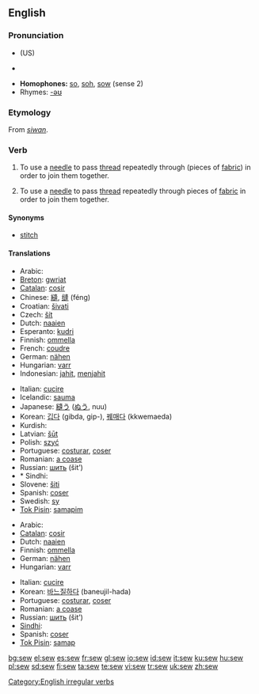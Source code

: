 ==English==

===Pronunciation===
* {{IPA|/səʊ/}} (US)
* {{audio|en-us-sew.ogg|Audio (US)}}

* '''Homophones:''' [[so]], [[soh]], [[sow]] (sense 2)
* Rhymes: [[Rhymes:English:-əʊ|-əʊ]]

===Etymology===
From {{OE.}} ''[[siwan]]''.

===Verb===
{{en-verb|sews|sewing|sewed|'''[[sewn]]''' ''or'' '''[[sewed]]'''}}

# {{transitive}} To use a [[needle]] to pass [[thread]] repeatedly through (pieces of [[fabric]]) in order to join them together.
# {{intransitive}} To use a [[needle]] to pass [[thread]] repeatedly through pieces of [[fabric]] in order to join them together.

====Synonyms====
* [[stitch]]

====Translations====
{{trans-top|(transitive) use a needle}}
* Arabic: {{ARchar|[[خيط]]}} {{IPAchar|(χéyyaʈa)}}
* [[Breton]]: [[gwriat]]
* [[Catalan]]: [[cosir]]
* Chinese: [[縫]], [[缝]] (féng)
* Croatian: [[šivati]]
* Czech: [[šít]]
* Dutch: [[naaien]]
* Esperanto: [[kudri]]
* Finnish: [[ommella]]
* French: [[coudre]]
* German: [[nähen]]
* Hungarian: [[varr]]
* Indonesian: [[jahit]], [[jahit|menjahit]]
{{trans-mid}}
* Italian: [[cucire]]
* Icelandic: [[sauma]]
* Japanese: [[縫う]] ([[ぬう]], nuu)
* Korean: [[깁다]] (gibda, gip-), [[꿰매다]] (kkwemaeda)
* Kurdish: {{KUchar|[[دوورین]]}}
* Latvian: [[šūt]]
* Polish: [[szyć]]
* Portuguese: [[costurar]], [[coser]]
* Romanian: [[a coase]]
* Russian: [[шить]] (šit’)
* * Sindhi: {{SDchar|[[سِبَڻُ]]}}
* Slovene: [[šiti]]
* Spanish: [[coser]]
* Swedish: [[sy]]
* [[Tok Pisin]]: [[samapim]]
{{trans-bottom}}

{{trans-top|(intransitive) use a needle}}
* Arabic: {{ARchar|[[خاط]]}} {{IPAchar|(χāʈa)}}
* [[Catalan]]: [[cosir]]
* Dutch: [[naaien]]
* Finnish: [[ommella]]
* German: [[nähen]]
* Hungarian: [[varr]]
{{trans-mid}}
* Italian: [[cucire]]
* Korean: [[바느질하다]] (baneujil-hada)
* Portuguese: [[costurar]], [[coser]]
* Romanian: [[a coase]]
* Russian: [[шить]] (šit’)
* [[Sindhi]]: {{SDchar|[[سِبَڻُ]]}}
* Spanish: [[coser]]
* [[Tok Pisin]]: [[samap]]
{{trans-bottom}}

[[Category:English irregular verbs]]

[[bg:sew]]
[[el:sew]]
[[es:sew]]
[[fr:sew]]
[[gl:sew]]
[[io:sew]]
[[id:sew]]
[[it:sew]]
[[ku:sew]]
[[hu:sew]]
[[pl:sew]]
[[sd:sew]]
[[fi:sew]]
[[ta:sew]]
[[te:sew]]
[[vi:sew]]
[[tr:sew]]
[[uk:sew]]
[[zh:sew]]
